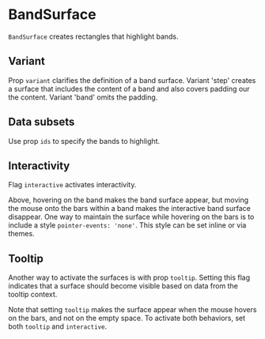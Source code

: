 
# BandSurface

<Meta of={BandSurfaceStories} />

`BandSurface` creates rectangles that highlight bands.

<ArgTypes of={BandSurfaceStories} />

## Variant

Prop `variant` clarifies the definition of a band surface.
Variant 'step' creates a surface that includes the content of a band and also covers padding our the content.
Variant 'band' omits the padding.

<Canvas of={BandSurfaceStories.Step} />
<Canvas of={BandSurfaceStories.Band} />

## Data subsets

Use prop `ids` to specify the bands to highlight.

<Canvas of={BandSurfaceStories.Subset} />

## Interactivity

Flag `interactive` activates interactivity.

<Canvas of={BandSurfaceStories.Interactive} />

Above, hovering on the band makes the band surface appear, but moving the mouse onto the bars
within a band makes the interactive band surface disappear.
One way to maintain the surface while hovering on the bars is to include a style `pointer-events: 'none'`.
This style can be set inline or via themes.

<Canvas of={BandSurfaceStories.PointerEvents} />

## Tooltip

Another way to activate the surfaces is with prop `tooltip`.
Setting this flag indicates that a surface should become visible based on data from the tooltip context.

<Canvas of={BandSurfaceStories.Tooltip} />

Note that setting `tooltip` makes the surface appear when the mouse hovers on the bars, and not
on the empty space. To activate both behaviors, set both `tooltip` and `interactive`.
